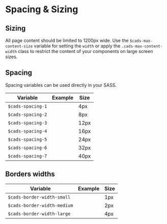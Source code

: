 
<Meta title="Foundations/Spacing and Sizing" />

# Spacing & Sizing

## Sizing

All page content should be limited to 1200px wide. Use the `$cads-max-content-size` variable for setting the `width` or apply the `.cads-max-content-width` class to restrict the content of your components on large screen sizes.

## Spacing

Spacing variables can be used directly in your SASS.

| Variable          | Example                                         | Size |
| ----------------- | ----------------------------------------------- | ---- |
| `$cads-spacing-1` | <div class="cads-styleguide-spacing-block-1" /> | 4px  |
| `$cads-spacing-2` | <div class="cads-styleguide-spacing-block-2" /> | 8px  |
| `$cads-spacing-3` | <div class="cads-styleguide-spacing-block-3" /> | 12px |
| `$cads-spacing-4` | <div class="cads-styleguide-spacing-block-4" /> | 16px |
| `$cads-spacing-5` | <div class="cads-styleguide-spacing-block-5" /> | 24px |
| `$cads-spacing-6` | <div class="cads-styleguide-spacing-block-6" /> | 32px |
| `$cads-spacing-7` | <div class="cads-styleguide-spacing-block-7" /> | 40px |

## Borders widths

| Variable                    | Example                                              | Size |
| --------------------------- | ---------------------------------------------------- | ---- |
| `$cads-border-width-small`  | <div class="cads-styleguide-sizing-border-small" />  | 1px  |
| `$cads-border-width-medium` | <div class="cads-styleguide-sizing-border-medium" /> | 2px  |
| `$cads-border-width-large`  | <div class="cads-styleguide-sizing-border-large" />  | 4px  |
